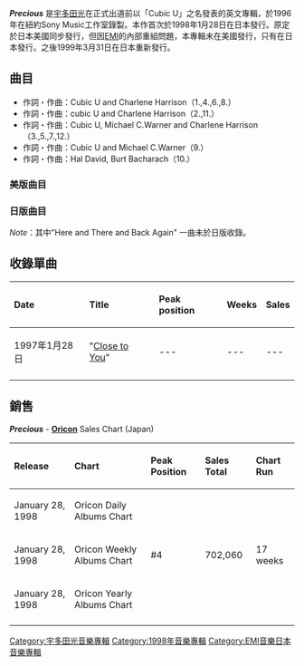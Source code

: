 {{Infobox Album <!-- See Wikipedia:WikiProject_Albums -->
| Name        = Precious
| Type        = 專輯
| Artist      = [[宇多田光|Cubic U]] (宇多田光)
| Cover       = CubicUPrecious.jpg
| Released    = {{flagicon|United States}} {{flagicon|Japan}} 1998年1月28日<br />{{flagicon|Japan}} (Re-release) 1999年3月31日
| Recorded    = 1996年8月5日至20日
| Genre       = [[Contemporary_R&B|R&B]]
| Length      = 54:42
| Label       = [[EMI_Music_Japan|EMI Music Japan]]
| Producer    = —
| Reviews     = 
| Last album  = 
| This album  = '''''Precious'''''<br />(1998)
| Next album  = ''[[First_Love_(宇多田光專輯)|First Love]]''<br />(1999)
| Misc        = {{Singles
  | Name           = Precious
  | Type           = studio
  | single 1       = [[Close_to_You_(Cubic_U_song)|Close to You]]
  | single 1 date  = 1997年1月28日
  }} 
}}
'''''Precious''''' 是[[宇多田光|宇多田光]]在正式出道前以「Cubic U」之名發表的英文專輯，於1996年在紐約Sony Music工作室錄製。本作首次於1998年1月28日在日本發行。原定於日本美國同步發行，但因[[EMI|EMI]]的內部重組問題，本專輯未在美國發行，只有在日本發行。之後1999年3月31日在日本重新發行。
== 曲目 ==
* 作詞・作曲：Cubic U and Charlene Harrison（1.,4.,6.,8.）
* 作詞・作曲：cubic U and Charlene Harrison（2.,11.）
* 作詞・作曲：Cubic U, Michael C.Warner and Charlene Harrison（3.,5.,7.,12.）
* 作詞・作曲：Cubic U and Michael C.Warner（9.）
* 作詞・作曲：Hal David, Burt Bacharach（10.）
=== 美版曲目 ===

{{tracklist
| headline        = 
| all_writing     = 
| title1          = My Little Lover Boy
| length1         = 4:28
| title2          = Lullaby
| length2         = 4:38
| title3          = How Ya Doin'
| length3         = 3:05
| title4          = I Don't Love You
| length4         = 4:51
| title5          = Here and There and Back Again
| length5         =
| title6          = Promise
| length6         = 5:24
| title7          = Ticket 4 Two
| length7         = 5:23
| title8          = Take a Little While
| length8         = 3:52
| title9          = 100 Reasons Why
| length9         = 4:31
| title10         = Work Things Out
| length10        = 4:31
| title11         = Close to You <small>'''Cover of the [[Burt_Bacharach|Burt Bacharach]] and [[Hal_David|Hal David]] song made famous by the [[Carpenters_(band)|Carpenters]]'''</small>
| length11        = 4:39
| title12         = Precious Love
| length12        = 5:20
 
| title13         = How Ya Doin [rap version] (bonus track)
| length13        = 3:46
}}

=== 日版曲目 ===
{{tracklist
| headline        = 
| all_writing     = 
| title1          = My Little Lover Boy
| length1         = 4:28
| title2          = Lullaby
| length2         = 4:38
| title3          = How Ya Doin'
| length3         = 3:05
| title4          = I Don't Love You
| length4         = 4:51
| title5          = Promise
| length5         = 5:24
| title6          = Ticket 4 Two
| length6         = 5:23
| title7          = Take a Little While
| length7         = 3:52
| title8          = 100 Reasons Why
| length8         = 4:31
| title9          = Work Things Out
| length9         = 4:31
| title10         = Close to You <small>'''Cover of the [[Burt_Bacharach|Burt Bacharach]] and [[Hal_David|Hal David]] song made famous by the [[Carpenters_(band)|Carpenters]]'''</small>
| length10        = 4:39
| title11         = Precious Love
| length11        = 5:20
 
| title12         = How Ya Doin [rap version] (bonus track)
| length12        = 3:46
}}

''Note''：其中"Here and There and Back Again" 一曲未於日版收錄。

== 收錄單曲 ==
{| class="wikitable"
!align="left"|Date
!align="left"|Title
!align="left"|Peak position
!align="left"|Weeks
!align="left"|Sales
|-
|align="left"|1997年1月28日
|align="left"|"[[Close_to_You_(Cubic_U)|Close to You]]"
|align="left"|---
|align="left"|---
|align="left"|---
|-
|}

== 銷售 ==

'''''Precious''''' - '''[[Oricon|Oricon]]''' Sales Chart (Japan)
{| class="wikitable" width="550px"
!align="left"|Release
!align="left"|Chart
!align="left"|Peak Position
!align="left"|Sales Total
!align="left"|Chart Run
|-
|align="left"|January 28, 1998
|align="left"|Oricon Daily Albums Chart
|align="left"|
|align="left"|
|align="left"|
|-
|align="left"|January 28, 1998
|align="left"|Oricon Weekly Albums Chart
|align="left"|#4
|align="left"|702,060
|align="left"|17 weeks
|-
|align="left"|January 28, 1998
|align="left"|Oricon Yearly Albums Chart
|align="left"|
|align="left"|
|align="left"|
|-
|}

{{Utada Hikaru albums}}

[[Category:宇多田光音樂專輯|Category:宇多田光音樂專輯]]
[[Category:1998年音樂專輯|Category:1998年音樂專輯]]
[[Category:EMI音樂日本音樂專輯|Category:EMI音樂日本音樂專輯]]